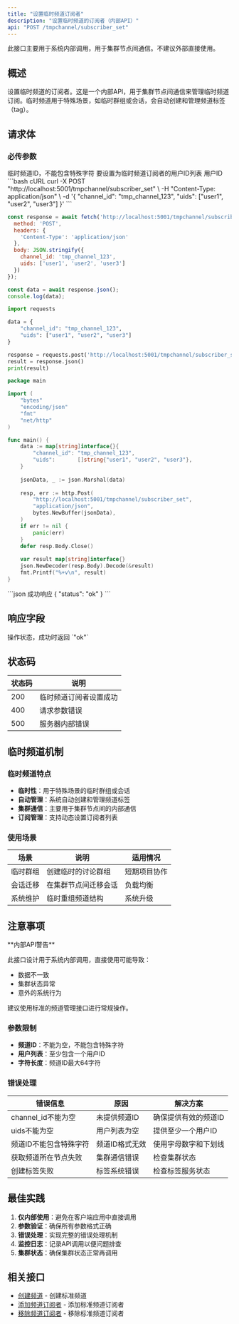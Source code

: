 ```yaml
---
title: "设置临时频道订阅者"
description: "设置临时频道的订阅者（内部API）"
api: "POST /tmpchannel/subscriber_set"
---
```


<Warning>
此接口主要用于系统内部调用，用于集群节点间通信。不建议外部直接使用。
</Warning>

## 概述

设置临时频道的订阅者。这是一个内部API，用于集群节点间通信来管理临时频道订阅。临时频道用于特殊场景，如临时群组或会话，会自动创建和管理频道标签（tag）。

## 请求体

### 必传参数

<ParamField body="channel_id" type="string" required>
临时频道ID，不能包含特殊字符
</ParamField>

<ParamField body="uids" type="array" required>
要设置为临时频道订阅者的用户ID列表
<ParamField body="uids[]" type="string">
用户ID
</ParamField>
</ParamField>

<RequestExample>
```bash cURL
curl -X POST "http://localhost:5001/tmpchannel/subscriber_set" \
  -H "Content-Type: application/json" \
  -d '{
    "channel_id": "tmp_channel_123",
    "uids": ["user1", "user2", "user3"]
  }'
```

```javascript JavaScript
const response = await fetch('http://localhost:5001/tmpchannel/subscriber_set', {
  method: 'POST',
  headers: {
    'Content-Type': 'application/json'
  },
  body: JSON.stringify({
    channel_id: 'tmp_channel_123',
    uids: ['user1', 'user2', 'user3']
  })
});

const data = await response.json();
console.log(data);
```

```python Python
import requests

data = {
    "channel_id": "tmp_channel_123",
    "uids": ["user1", "user2", "user3"]
}

response = requests.post('http://localhost:5001/tmpchannel/subscriber_set', json=data)
result = response.json()
print(result)
```

```go Go
package main

import (
    "bytes"
    "encoding/json"
    "fmt"
    "net/http"
)

func main() {
    data := map[string]interface{}{
        "channel_id": "tmp_channel_123",
        "uids":       []string{"user1", "user2", "user3"},
    }
    
    jsonData, _ := json.Marshal(data)
    
    resp, err := http.Post(
        "http://localhost:5001/tmpchannel/subscriber_set",
        "application/json",
        bytes.NewBuffer(jsonData),
    )
    if err != nil {
        panic(err)
    }
    defer resp.Body.Close()
    
    var result map[string]interface{}
    json.NewDecoder(resp.Body).Decode(&result)
    fmt.Printf("%+v\n", result)
}
```
</RequestExample>

<ResponseExample>
```json 成功响应
{
  "status": "ok"
}
```
</ResponseExample>

## 响应字段

<ResponseField name="status" type="string" required>
操作状态，成功时返回 `"ok"`
</ResponseField>

## 状态码

| 状态码 | 说明 |
|--------|------|
| 200 | 临时频道订阅者设置成功 |
| 400 | 请求参数错误 |
| 500 | 服务器内部错误 |

## 临时频道机制

### 临时频道特点

- **临时性**：用于特殊场景的临时群组或会话
- **自动管理**：系统自动创建和管理频道标签
- **集群通信**：主要用于集群节点间的内部通信
- **订阅管理**：支持动态设置订阅者列表

### 使用场景

| 场景 | 说明 | 适用情况 |
|------|------|----------|
| 临时群组 | 创建临时的讨论群组 | 短期项目协作 |
| 会话迁移 | 在集群节点间迁移会话 | 负载均衡 |
| 系统维护 | 临时重组频道结构 | 系统升级 |

## 注意事项

<Warning>
**内部API警告**

此接口设计用于系统内部调用，直接使用可能导致：
- 数据不一致
- 集群状态异常
- 意外的系统行为

建议使用标准的频道管理接口进行常规操作。
</Warning>

### 参数限制

- **频道ID**：不能为空，不能包含特殊字符
- **用户列表**：至少包含一个用户ID
- **字符长度**：频道ID最大64字符

### 错误处理

| 错误信息 | 原因 | 解决方案 |
|----------|------|----------|
| channel_id不能为空 | 未提供频道ID | 确保提供有效的频道ID |
| uids不能为空 | 用户列表为空 | 提供至少一个用户ID |
| 频道ID不能包含特殊字符 | 频道ID格式无效 | 使用字母数字和下划线 |
| 获取频道所在节点失败 | 集群通信错误 | 检查集群状态 |
| 创建标签失败 | 标签系统错误 | 检查标签服务状态 |

## 最佳实践

1. **仅内部使用**：避免在客户端应用中直接调用
2. **参数验证**：确保所有参数格式正确
3. **错误处理**：实现完整的错误处理机制
4. **监控日志**：记录API调用以便问题排查
5. **集群状态**：确保集群状态正常再调用

## 相关接口

- [创建频道](/zh/api/channel/create) - 创建标准频道
- [添加频道订阅者](/zh/api/channel/add-subscribers) - 添加标准频道订阅者
- [移除频道订阅者](/zh/api/channel/remove-subscribers) - 移除标准频道订阅者
